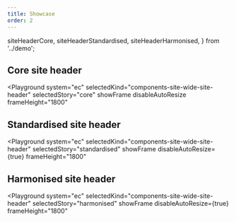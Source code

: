 ```yaml
---
title: Showcase
order: 2
---
```



  siteHeaderCore,
  siteHeaderStandardised,
  siteHeaderHarmonised,
} from '../demo';

## Core site header

<Playground
  system="ec"
  selectedKind="components-site-wide-site-header"
  selectedStory="core"
  showFrame
  disableAutoResize
  frameHeight="1800"
>
  <Html markup={siteHeaderCore} />
</Playground>

## Standardised site header

<Playground
  system="ec"
  selectedKind="components-site-wide-site-header"
  selectedStory="standardised"
  showFrame
  disableAutoResize={true}
  frameHeight="1800"
>
  <Html markup={siteHeaderStandardised} />
</Playground>

## Harmonised site header

<Playground
  system="ec"
  selectedKind="components-site-wide-site-header"
  selectedStory="harmonised"
  showFrame
  disableAutoResize={true}
  frameHeight="1800"
>
  <Html markup={siteHeaderHarmonised} />
</Playground>
